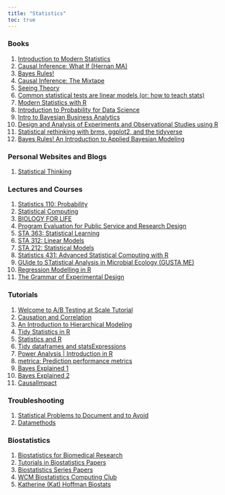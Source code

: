 ```yaml
---
title: "Statistics"
toc: true
---
```


### Books

1)  [Introduction to Modern Statistics](https://openintro-ims.netlify.app/index.html)
2)  [Causal Inference: What If (Hernan MA)](https://www.hsph.harvard.edu/miguel-hernan/causal-inference-book/)
3)  [Bayes Rules!](https://bayesf22-notebook.classes.andrewheiss.com/bayes-rules/)
4)  [Causal Inference: The Mixtape](https://mixtape.scunning.com/)
5)  [Seeing Theory](https://seeing-theory.brown.edu/index.html)
6)  [Common statistical tests are linear models (or: how to teach stats)](https://lindeloev.github.io/tests-as-linear/)
7) [Modern Statistics with R](https://modernstatisticswithr.com/)
8) [Introduction to Probability for Data Science](https://probability4datascience.com/)
9) [Intro to Bayesian Business Analytics](https://www.causact.com/index.html#welcome)
10) [Design and Analysis of Experiments and Observational Studies using R](http://designexptr.org/index.html)
11) [Statistical rethinking with brms, ggplot2, and the tidyverse](https://bookdown.org/content/4857/)
12) [Bayes Rules! An Introduction to Applied Bayesian Modeling](https://www.bayesrulesbook.com/)

### Personal Websites and Blogs

1)  [Statistical Thinking](https://www.fharrell.com/)

### Lectures and Courses

1)  [Statistics 110: Probability](https://projects.iq.harvard.edu/stat110)
2)  [Statistical Computing](https://www.stephaniehicks.com/jhustatcomputing2022/schedule)
3)  [BIOLOGY FOR LIFE](https://www.biologyforlife.com/statistics.html)
4)  [Program Evaluation for Public Service and Research Design](https://evalsp20.classes.andrewheiss.com/)
5) [STA 363: Statistical Learning](https://sta-363-s20.lucymcgowan.com/)
6) [STA 312: Linear Models](https://sta-312-f20.netlify.app/)
7) [STA 212: Statistical Models](https://sta-212-f19.lucymcgowan.com/)
8) [Statistics 431: Advanced Statistical Computing with R](https://cal-poly-advanced-r.github.io/STAT-431/)
9) [GUide to STatistical Analysis in Microbial Ecology (GUSTA ME)](https://sites.google.com/site/mb3gustame/)
11) [Regression Modelling in R](https://chrismainey.github.io/Regression_Modelling_NHSR/Regression_modelling#1)
12) [The Grammar of Experimental Design](https://emitanaka.org/slides-useR2021/#1)

### Tutorials

1)  [Welcome to A/B Testing at Scale Tutorial](https://exp-platform.com/2017abtestingtutorial/)
2)  [Causation and Correlation](https://blog.ephorie.de/causation-doesnt-imply-correlation-either)
3)  [An Introduction to Hierarchical Modeling](http://mfviz.com/hierarchical-models/)
4)  [Tidy Statistics in R](https://themockup.blog/posts/2018-12-10-a-gentle-guide-to-tidy-statistics-in-r/)
5) [Statistics and R](https://tinystats.github.io/teacups-giraffes-and-statistics/index.html)
6) [Tidy dataframes and statsExpressions](https://indrajeetpatil.github.io/statsExpressions/)
7) [Power Analysis \| Introduction in R](https://newpblog.netlify.app/2021-11-19-bit-by-bit-power-analysis/)
8) [metrica: Prediction performance metrics](https://adriancorrendo.github.io/metrica/index.html)
9) [Bayes Explained 1](https://betterexplained.com/articles/an-intuitive-and-short-explanation-of-bayes-theorem/)
10) [Bayes Explained 2](https://betterexplained.com/articles/understanding-bayes-theorem-with-ratios/)
11) [CausalImpact](https://google.github.io/CausalImpact/CausalImpact.html)

### Troubleshooting

1) [Statistical Problems to Document and to Avoid](https://discourse.datamethods.org/t/author-checklist/3407)
2) [Datamethods](https://discourse.datamethods.org/)

### Biostatistics

1)  [Biostatistics for Biomedical Research](https://hbiostat.org/bbr/)
2)  [Tutorials in Biostatistics Papers](https://onlinelibrary.wiley.com/page/journal/10970258/homepage/tutorials.htm)
3)  [Biostatistics Series Papers](https://scholar.google.com/scholar?start=0&q=avijit+hazra+biostatistics&hl=en&as_sdt=0,5)
4)  [WCM Biostatistics Computing Club](https://wcm-computing-club.github.io/index.html)
5)  [Katherine (Kat) Hoffman Biostats](https://www.khstats.com/)
